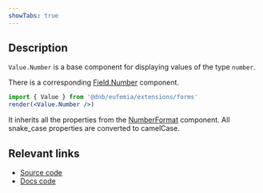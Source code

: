 ```yaml
---
showTabs: true
---
```


## Description

`Value.Number` is a base component for displaying values of the type `number`.

There is a corresponding [Field.Number](/uilib/extensions/forms/base-fields/Number) component.

```jsx
import { Value } from '@dnb/eufemia/extensions/forms'
render(<Value.Number />)
```

It inherits all the properties from the [NumberFormat](/uilib/components/number-format/) component. All snake_case properties are converted to camelCase.

## Relevant links

- [Source code](https://github.com/dnbexperience/eufemia/tree/main/packages/dnb-eufemia/src/extensions/forms/Value/Number)
- [Docs code](https://github.com/dnbexperience/eufemia/tree/main/packages/dnb-design-system-portal/src/docs/uilib/extensions/forms/Value/Number)
